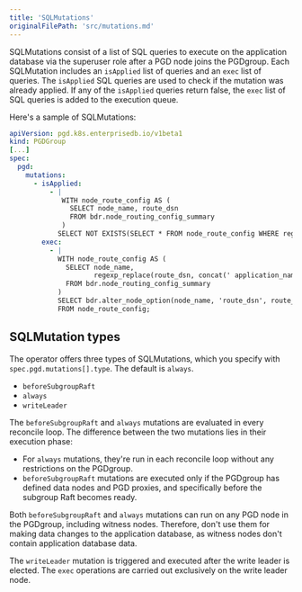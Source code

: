 ```yaml
---
title: 'SQLMutations'
originalFilePath: 'src/mutations.md'
---
```


SQLMutations consist of a list of SQL queries to execute on the application
database via the superuser role after a PGD node joins the PGDgroup. Each
SQLMutation includes an `isApplied` list of queries and an `exec` list of
queries.
The `isApplied` SQL queries are used to check if the mutation was already
applied. If any of the `isApplied` queries return false, the `exec` list of SQL
queries is added to the execution queue.

Here's a sample of SQLMutations:

```yaml
apiVersion: pgd.k8s.enterprisedb.io/v1beta1
kind: PGDGroup
[...]
spec:
  pgd:
    mutations:
      - isApplied:
          - |
             WITH node_route_config AS (
               SELECT node_name, route_dsn
               FROM bdr.node_routing_config_summary
             )
            SELECT NOT EXISTS(SELECT * FROM node_route_config WHERE regexp_count(route_dsn, 'application_name=') >= 1);
        exec:
          - |
            WITH node_route_config AS (
              SELECT node_name,
                     regexp_replace(route_dsn, concat(' application_name=',  node_name), '') as route_dsn
              FROM bdr.node_routing_config_summary
            )
            SELECT bdr.alter_node_option(node_name, 'route_dsn', route_dsn)
            FROM node_route_config;

```

## SQLMutation types

The operator offers three types of SQLMutations, which you specify with `spec.pgd.mutations[].type`. The default is `always`.

-   `beforeSubgroupRaft`
-   `always`
-   `writeLeader`

The `beforeSubgroupRaft` and `always` mutations are evaluated in every reconcile loop. The difference between
the two mutations lies in their execution phase:

-   For `always` mutations, they're run in each reconcile loop without any restrictions on the PGDgroup.
-   `beforeSubgroupRaft` mutations are executed only if the PGDgroup has defined data nodes
    and PGD proxies, and specifically before the subgroup Raft becomes ready.

Both `beforeSubgroupRaft` and `always` mutations can run on any PGD node in the PGDgroup, including witness nodes.
Therefore, don't use them for making data changes to the application database, as witness nodes don't contain
application database data.

The `writeLeader` mutation is triggered and executed after the write leader is elected. The `exec` operations
are carried out exclusively on the write leader node.
